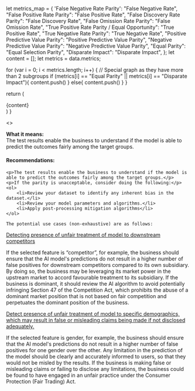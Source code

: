 

  let metrics_map = {
    'False Negative Rate Parity': "False Negative Rate",
    "False Positive Rate Parity": "False Positive Rate",
    "False Discovery Rate Parity": "False Discovery Rate",
    "False Omission Rate Parity": "False Omission Rate",
    "True Positive Rate Parity / Equal Opportunity": "True Positive Rate",
    "True Negative Rate Parity": "True Negative Rate",
    "Positive Predictive Value Parity": "Positive Predictive Value Parity",
    "Negative Predictive Value Parity": "Negative Predictive Value Parity",
    "Equal Parity": "Equal Selection Parity",
    "Disparate Impact": "Disparate Impact",
  };
  let content = [];
  let metrics = data.metrics;
  
  for (var i = 0; i < metrics.length; i++) {
    // Special graph as they have more than 2 subgroups
    if (metrics[i] == "Equal Parity" || metrics[i] == "Disparate Impact"){
      content.push(<InterpretationChart2
        metric={metrics_map[metrics[0]]}
        container={container}
        data={results}
      />)
    }
    else{
      content.push(<InterpretationChart
        metric={metrics_map[metrics[i]]}
        container={container}
        data={results}
      />)
      }
    }

  return (
    <div>{content}</div>
  )
}

<>
  <div>
    <b>What it means:</b>
    <br/>
    The test results enable the business to understand if the model is able to predict the outcomes fairly among the target groups. 
    <GetInterpretation
      data={props.getIBData(ib_cid, gid)}
      container={props.container}
      results={props.getResults(cid, gid)}
    />
  </div>

<div>
    <h4><b>Recommendations:</b> </h4>

    <p>The test results enable the business to understand if the model is able to predict the outcomes fairly among the target groups.</p>
    <p>If the parity is unacceptable, consider doing the following:</p>
    <ol>
        <li>Review your dataset to identify any inherent bias in the dataset.</li>
        <li>Review your model parameters and algorithms.</li>
        <li>Apply post-processing mitigation algorithms</li>
    </ol>

    The potential use cases (non-exhaustive) are as follows:
<p><u>Detecting presence of unfair treatment of model to downstream competitors </u> </p>
<p>If the selected feature is “competitor”, for example, the business should ensure that the AI model's predictions do not result in a higher number of false positives for downstream competitors compared to its own subsidiary. By doing so, the business may be leveraging its market power in the upstream market to accord favourable treatment to its subsidiary. If the business is dominant, it should review the AI algorithm to avoid potentially infringing Section 47 of the Competition Act, which prohibits the abuse of a dominant market position that is not based on fair competition and perpetuates the dominant position of the business.</p>

<p><u>Detect presence of unfair treatment of model to specific demographics, which may result in false or misleading claims being made if not disclosed adequately.</u></p>
<p>If the selected feature is gender, for example, the business should ensure that the AI model's predictions do not result in a higher number of false positives for one gender over the other. Any limitation in the prediction of the model should be clearly and accurately informed to users, so that they would not be misled by the results. If the business is making false or misleading claims or failing to disclose any limitations, the business could be found to have engaged in an unfair practice under the Consumer Protection (Fair Trading) Act.</p>
</div>
</>
